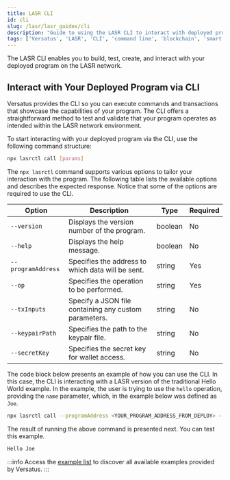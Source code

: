 ```yaml
---
title: LASR CLI
id: cli
slug: /lasr/lasr_guides/cli
description: "Guide to using the LASR CLI to interact with deployed programs on the LASR network, including command structure, options, and examples."
tags: ['Versatus', 'LASR', 'CLI', 'command line', 'blockchain', 'smart contracts']
---
```


The LASR CLI enables you to build, test, create, and interact with your deployed program on the LASR network. 

## Interact with Your Deployed Program via CLI

Versatus provides the CLI so you can execute commands and transactions that showcase the capabilities of your program. The CLI offers a straightforward method to test and validate that your program operates as intended within the LASR network environment.

To start interacting with your deployed program via the CLI, use the following command structure:

```bash
npx lasrctl call [params]
```

The `npx lasrctl` command supports various options to tailor your interaction with the program. The following table lists the available options and describes the expected response. Notice that some of the options are required to use the CLI.


| Option            | Description                                       | Type    | Required |
|-------------------|---------------------------------------------------|---------|----------|
| `--version`       | Displays the version number of the program.                              | boolean | No       |
| `--help`          | Displays the help message.                                         | boolean | No       |
| `--programAddress`| Specifies the address to which data will be sent.                       | string  | Yes      |
| `--op`            | Specifies the operation to be performed.          | string  | Yes      |
| `--txInputs`        | Specify a JSON file containing any custom parameters.                     | string  | No      |
| `--keypairPath`   | Specifies the path to the keypair file.                        | string  | No       |
| `--secretKey`     | Specifies the secret key for wallet access.                   | string  | No       |

The code block below presents an example of how you can use the CLI. In this case, the CLI is interacting with a LASR version of the traditional Hello World example. In the example, the user is trying to use the `hello` operation, providing the `name` parameter, which, in the example below was defined as `Joe`.

```bash
npx lasrctl call --programAddress <YOUR_PROGRAM_ADDRESS_FROM_DEPLOY> --op hello --inputs '{"name": "Joe"}'
```

The result of running the above command is presented next. You can test this example. 

```bash
Hello Joe
```

:::info
  Access the [example list](/lasr/core_concepts/templates) to discover all available examples provided by Versatus.
:::
